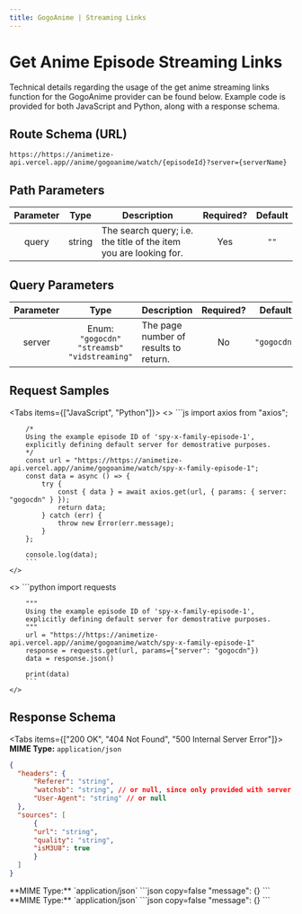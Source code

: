 ```yaml
---
title: GogoAnime | Streaming Links
---
```



# Get Anime Episode Streaming Links

Technical details regarding the usage of the get anime streaming links function for the GogoAnime provider can be found below. Example code is provided for both JavaScript and Python, along with a response schema.

## Route Schema (URL)

```
https://https://animetize-api.vercel.app//anime/gogoanime/watch/{episodeId}?server={serverName}
```

## Path Parameters

| Parameter |  Type  | Description                                                       | Required? | Default |
| :-------: | :----: | ----------------------------------------------------------------- | :-------: | :-----: |
|   query   | string | The search query; i.e. the title of the item you are looking for. |    Yes    |  `""`   |

## Query Parameters

| Parameter |                      Type                       | Description                           | Required? |   Default   |
| :-------: | :---------------------------------------------: | ------------------------------------- | :-------: | :---------: |
|  server   | Enum: `"gogocdn"` `"streamsb"` `"vidstreaming"` | The page number of results to return. |    No     | `"gogocdn"` |

## Request Samples

<Tabs items={["JavaScript", "Python"]}>
  <Tab>
    <>
        ```js
        import axios from "axios";

        /*
        Using the example episode ID of 'spy-x-family-episode-1',
        explicitly defining default server for demostrative purposes.
        */
        const url = "https://https://animetize-api.vercel.app//anime/gogoanime/watch/spy-x-family-episode-1";
        const data = async () => {
            try {
                const { data } = await axios.get(url, { params: { server: "gogocdn" } });
                return data;
            } catch (err) {
                throw new Error(err.message);
            }
        };

        console.log(data);
        ```
    </>

  </Tab>
  <Tab>
    <>
        ```python
        import requests

        """
        Using the example episode ID of 'spy-x-family-episode-1',
        explicitly defining default server for demostrative purposes.
        """
        url = "https://https://animetize-api.vercel.app//anime/gogoanime/watch/spy-x-family-episode-1"
        response = requests.get(url, params={"server": "gogocdn"})
        data = response.json()

        print(data)
        ```
    </>

  </Tab>
</Tabs>

## Response Schema

<Tabs items={["200 OK", "404 Not Found", "500 Internal Server Error"]}>
  <Tab>
  **MIME Type:** `application/json`
  ```json copy=false
  {
    "headers": {
        "Referer": "string",
        "watchsb": "string", // or null, since only provided with server being equal to "streamsb".
        "User-Agent": "string" // or null
    },
    "sources": [
        {
        "url": "string",
        "quality": "string",
        "isM3U8": true
        }
    ]
  }
  ```
  </Tab>
  <Tab>
  **MIME Type:** `application/json`
  ```json copy=false
  "message": {}
  ```
  </Tab>
  <Tab>
  **MIME Type:** `application/json`
  ```json copy=false
  "message": {}
  ```
  </Tab>
</Tabs>
